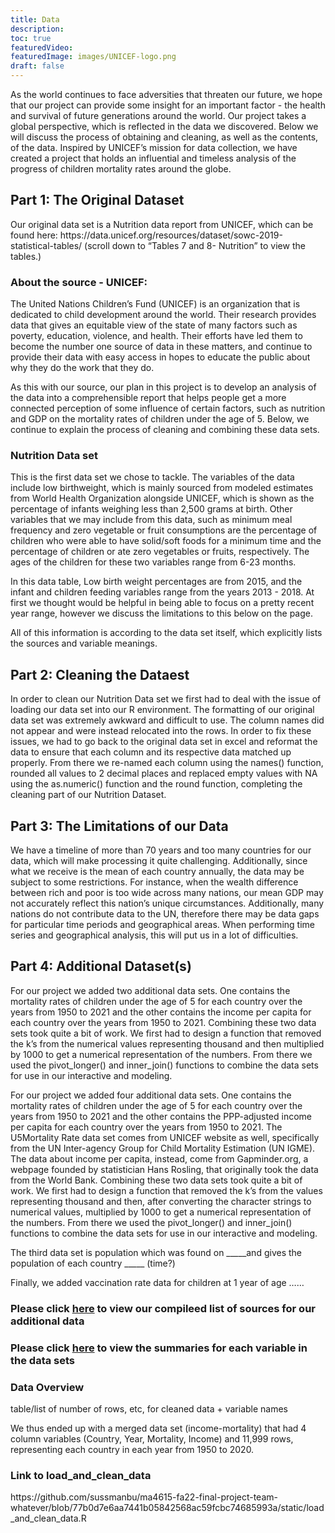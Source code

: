 ```yaml
---
title: Data
description:
toc: true
featuredVideo:
featuredImage: images/UNICEF-logo.png
draft: false
---
```


As the world continues to face adversities that threaten our future, we hope that our project can provide some insight for an important factor - the health and survival of future generations around the world. Our project takes a global perspective, which is reflected in the data we discovered. Below we will discuss the process of obtaining and cleaning, as well as the contents, of the data. Inspired by UNICEF's mission for data collection, we have created a project that holds an influential and timeless analysis of the progress of children mortality rates around the globe.

## Part 1: The Original Dataset

Our original data set is a Nutrition data report from UNICEF, which can be found here: https://data.unicef.org/resources/dataset/sowc-2019-statistical-tables/
(scroll down to “Tables 7 and 8- Nutrition” to view the tables.)

### About the source - UNICEF:

The United Nations Children's Fund (UNICEF) is an organization that is dedicated to child development around the world. Their research provides data that gives an equitable view of the state of many factors such as poverty, education, violence, and health. Their efforts have led them to become the number one source of data in these matters, and continue to provide their data with easy access in hopes to educate the public about why they do the work that they do.

As this with our source, our plan in this project is to develop an analysis of the data into a comprehensible report that helps people get a more connected perception of some influence of certain factors, such as nutrition and GDP on the mortality rates of children under the age of 5. Below, we continue to explain the process of cleaning and combining these data sets.

### Nutrition Data set

This is the first data set we chose to tackle. The variables of the data include low birthweight, which is mainly sourced from modeled estimates from World Health Organization alongside UNICEF, which is shown as the percentage of infants weighing less than 2,500 grams at birth. Other variables that we may include from this data, such as minimum meal frequency and zero vegetable or fruit consumptions are the percentage of children who were able to have solid/soft foods for a minimum time and the percentage of children or ate zero vegetables or fruits, respectively. The ages of the children for these two variables range from 6-23 months.

In this data table, Low birth weight percentages are from 2015, and the infant and children feeding variables range from the years 2013 - 2018. At first we thought would be helpful in being able to focus on a pretty recent year range, however we discuss the limitations to this below on the page.

All of this information is according to the data set itself, which explicitly lists the sources and variable meanings.

## Part 2: Cleaning the Dataest

In order to clean our Nutrition Data set we first had to deal with the issue of loading our data set into our R environment. The formatting of our original data set was extremely awkward and difficult to use. The column names did not appear and were instead relocated into the rows. In order to fix these issues, we had to go back to the original data set in excel and reformat the data to ensure that each column and its respective data matched up properly. From there we re-named each column using the names() function, rounded all values to 2 decimal places and replaced empty values with NA using the as.numeric() function and the round function, completing the cleaning part of our Nutrition Dataset.


## Part 3: The Limitations of our Data

We have a timeline of more than 70 years and too many countries for our data, which will make processing it quite challenging. Additionally, since what we receive is the mean of each country annually, the data may be subject to some restrictions. For instance, when the wealth difference between rich and poor is too wide across many nations, our mean GDP may not accurately reflect this nation's unique circumstances. Additionally, many nations do not contribute data to the UN, therefore there may be data gaps for particular time periods and geographical areas. When performing time series and geographical analysis, this will put us in a lot of difficulties.

## Part 4: Additional Dataset(s)

For our project we added two additional data sets. One contains the mortality rates of children under the age of 5 for each country over the years from 1950 to 2021 and the other contains the income per capita for each country  over the years from 1950 to 2021. Combining these two data sets took quite a bit of work. We first had to design a function that removed the k's from the numerical values representing thousand and then multiplied by 1000 to get a numerical representation of the numbers. From there we used the pivot_longer() and inner_join() functions to combine the data sets for use in our interactive and modeling.  


For our project we added four additional data sets. One contains the mortality rates of children under the age of 5 for each country over the years from 1950 to 2021 and the other contains the PPP-adjusted income per capita for each country over the years from 1950 to 2021. The U5Mortality Rate data set comes from UNICEF website as well, specifically from the UN Inter-agency Group for Child Mortality Estimation (UN IGME). The data about income per capita, instead, come from Gapminder.org, a webpage founded by statistician Hans Rosling, that originally took the data from the World Bank.  Combining these two data sets took quite a bit of work. We first had to design a function that removed the k's from the values representing thousand and then, after converting the character strings to numerical values, multiplied by 1000 to get a numerical representation of the numbers. From there we used the pivot_longer() and inner_join() functions to combine the data sets for use in our interactive and modeling.

The third data set is population which was found on _____and gives the population of each country _____ (time?)

Finally, we added vaccination rate data for children at 1 year of age ...... 

### Please click [here](/sources) to view our compileed list of sources for our additional data 
### Please click [here](/analysis3) to view the summaries for each variable in the data sets


### Data Overview 

table/list of number of rows, etc, for cleaned data + variable names 




We thus ended up with a merged data set (income-mortality) that had 4 column variables (Country, Year, Mortality, Income) and 11,999 rows, representing each country in each year from 1950 to 2020. 

### Link to load_and_clean_data

https://github.com/sussmanbu/ma4615-fa22-final-project-team-whatever/blob/77b0d7e6aa7441b05842568ac59fcbc74685993a/static/load_and_clean_data.R




